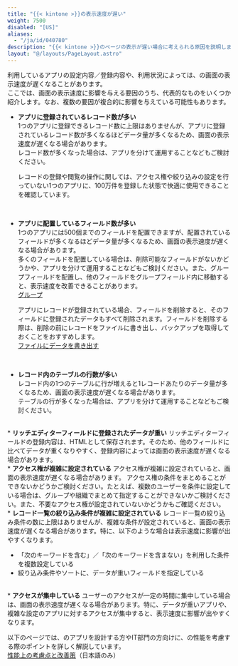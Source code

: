 ```yaml
---
title: "{{< kintone >}}の表示速度が遅い"
weight: 7500
disabled: "[US]"
aliases:
  - "/ja/id/040780"
description: "{{< kintone >}}のページの表示が遅い場合に考えられる原因を説明します。"
layout: "@/layouts/PageLayout.astro"
---
```




利用しているアプリの設定内容／登録内容や、利用状況によっては、<Kintone />の画面の表示速度が遅くなることがあります。  
ここでは、画面の表示速度に影響を与える要因のうち、代表的なものをいくつか紹介します。なお、複数の要因が複合的に影響を与えている可能性もあります。

* <b>アプリに登録されているレコード数が多い</b>  
  1つのアプリに登録できるレコード数に上限はありませんが、アプリに登録されているレコード数が多くなるほどデータ量が多くなるため、画面の表示速度が遅くなる場合があります。  
  レコード数が多くなった場合は、アプリを分けて運用することなどもご検討ください。  

  <Hint>

  レコードの登録や閲覧の操作に関しては、アクセス権や絞り込みの設定を行っていない1つのアプリに、100万件を登録した状態で快適に使用できることを確認しています。

  </Hint>
<br />

* <b>アプリに配置しているフィールド数が多い</b>  
  1つのアプリには500個までのフィールドを配置できますが、配置されているフィールドが多くなるほどデータ量が多くなるため、画面の表示速度が遅くなる場合があります。  
  多くのフィールドを配置している場合は、削除可能なフィールドがないかどうかや、アプリを分けて運用することなどもご検討ください。また、グループフィールドを配置し、他のフィールドをグループフィールド内に移動すると、表示速度を改善できることがあります。  
  [グループ](/k/ja/id/040525.html)
  <Hint>

  アプリにレコードが登録されている場合、フィールドを削除すると、そのフィールドに登録されたデータもすべて削除されます。フィールドを削除する際は、削除の前にレコードをファイルに書き出し、バックアップを取得しておくことをおすすめします。  
  [ファイルにデータを書き出す](/k/ja/id/040452.html)
  </Hint>
<br />

* <b>レコード内のテーブルの行数が多い</b>  
レコード内の1つのテーブルに行が増えると1レコードあたりのデータ量が多くなるため、画面の表示速度が遅くなる場合があります。  
テーブルの行が多くなった場合は、アプリを分けて運用することなどもご検討ください。  
<br />
* <b>リッチエディターフィールドに登録されたデータが重い</b>  
リッチエディターフィールドの登録内容は、HTMLとして保存されます。そのため、他のフィールドに比べてデータが重くなりやすく、登録内容によっては画面の表示速度が遅くなる場合があります。  
<br />
* <b>アクセス権が複雑に設定されている</b>  
  アクセス権が複雑に設定されていると、画面の表示速度が遅くなる場合があります。  
  アクセス権の条件をまとめることができないかどうかご検討ください。たとえば、複数のユーザーを条件に設定している場合は、グループや組織でまとめて指定することができないかご検討ください。また、不要なアクセス権が設定されていないかどうかもご確認ください。  
<br />
* <b>レコード一覧の絞り込み条件が複雑に設定されている</b>  
レコード一覧の絞り込み条件の数に上限はありませんが、複雑な条件が設定されていると、画面の表示速度が遅くなる場合があります。特に、以下のような場合は表示速度に影響が出やすくなります。

  * 「次のキーワードを含む」／「次のキーワードを含まない」を利用した条件を複数設定している
  * 絞り込み条件やソートに、データが重いフィールドを指定している
<br />
* <b>アクセスが集中している</b>  
ユーザーのアクセスが一定の時間に集中している場合は、画面の表示速度が遅くなる場合があります。特に、データが重いアプリや、複雑な設定のアプリに対するアクセスが集中すると、表示速度に影響が出やすくなります。  

<Reference>

以下のページでは、<Kintone />のアプリを設計する方やIT部門の方向けに、<Kintone />の性能を考慮する際のポイントを詳しく解説しています。  
[性能上の考慮点と改善策](https://kintone.cybozu.co.jp/kintone-signpost/guide/performance.html)（日本語のみ）

</Reference>
